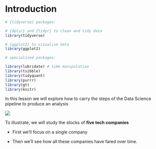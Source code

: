 # Introduction

```r

# {tidyverse} packages:

# {dplyr} and {tidyr} to clean and tidy data
library(tidyverse)

# {ggplot2} to visualise data
library(ggplot2)

# specialised packages:

library(lubridate) # time manipulation
library(tsibble)
library(tidyquant)
library(purrr)
library(gt)
library(knitr)
```

In this lesson we will explore how to carry the steps of the Data Science pipeline to produce an analysis

![](img/fig-data-pipeline-empty.png)

To illustrate, we will study the stocks of **five tech companies**

-   First we'll focus on a single company

-   Then we'll see how all these companies have fared over time.
